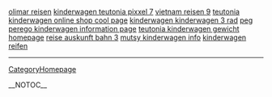 <a href= http://reisen.oldbigtits.cn/olimar-reisen.html >olimar reisen</a>   <a href= http://kinderwagen.oldbigtits.cn/kinderwagen-teutonia-pixxel.html >kinderwagen teutonia pixxel 7</a>   <a href= http://reisen.oldbigtits.cn/vietnam-reisen.html >vietnam reisen 9</a>   <a href= http://kinderwagen.oldbigtits.cn/teutonia-kinderwagen-online-shop.html >teutonia kinderwagen online shop cool page</a>   <a href= http://kinderwagen.oldbigtits.cn/kinderwagen-kinderwagen-3-rad.html >kinderwagen kinderwagen 3 rad</a>   <a href= http://kinderwagen.oldbigtits.cn/peg-perego-kinderwagen.html >peg perego kinderwagen information page</a>   <a href= http://kinderwagen.oldbigtits.cn/teutonia-kinderwagen-gewicht.html >teutonia kinderwagen gewicht homepage</a>   <a href= http://reisen.oldbigtits.cn/reise-auskunft-bahn.html >reise auskunft bahn 3</a>   <a href= http://kinderwagen.oldbigtits.cn/mutsy-kinderwagen.html >mutsy kinderwagen info</a>   <a href= http://kinderwagen.oldbigtits.cn/kinderwagen-reifen.html >kinderwagen reifen</a>
----
[[CategoryHomepage]]

__NOTOC__